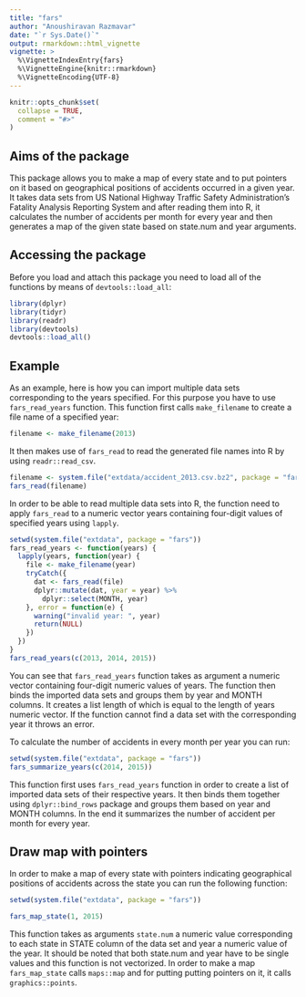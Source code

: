 ```yaml
---
title: "fars"
author: "Anoushiravan Razmavar"
date: "`r Sys.Date()`"
output: rmarkdown::html_vignette
vignette: >
  %\VignetteIndexEntry{fars}
  %\VignetteEngine{knitr::rmarkdown}
  %\VignetteEncoding{UTF-8}
---
```


```r
knitr::opts_chunk$set(
  collapse = TRUE,
  comment = "#>"
)
```

## Aims of the package

This package allows you to make a map of every state and to put pointers on it 
based on geographical positions of accidents occurred in a given year. It takes
data sets from US National Highway Traffic Safety Administration's Fatality 
Analysis Reporting System and after reading them into R, it calculates the 
number of accidents per month for every year and then generates a map of the 
given state based on state.num and year arguments. 

## Accessing the package

Before you load and attach this package you need to load all of 
the functions by means of `devtools::load_all`:

```r
library(dplyr)
library(tidyr)
library(readr)
library(devtools)
devtools::load_all()
```

## Example

As an example, here is how you can import multiple data sets corresponding to 
the years specified. For this purpose you have to use `fars_read_years` function.
This function first calls `make_filename` to create a file name of a 
specified year:

```r
filename <- make_filename(2013)
```

It then makes use of `fars_read` to read the generated file names into R 
by using `readr::read_csv`.

```r
filename <- system.file("extdata/accident_2013.csv.bz2", package = "fars")
fars_read(filename)
```

In order to be able to read multiple data sets into R, the function need to apply `fars_read` to a numeric vector years containing four-digit values of specified
years using `lapply`.

```r
setwd(system.file("extdata", package = "fars"))
fars_read_years <- function(years) {
  lapply(years, function(year) {
    file <- make_filename(year)
    tryCatch({
      dat <- fars_read(file)
      dplyr::mutate(dat, year = year) %>%
        dplyr::select(MONTH, year)
    }, error = function(e) {
      warning("invalid year: ", year)
      return(NULL)
    })
  })
}
fars_read_years(c(2013, 2014, 2015))
```

You can see that `fars_read_years` function takes as argument a numeric 
vector containing four-digit numeric values of years.  The function then
binds the imported data sets and groups them by year and MONTH columns. 
It creates a list length of which is equal to the length of years numeric 
vector. If the function cannot find a data set with the corresponding year 
it throws an error. 

To calculate the number of accidents in every month per year you can run:

```r
setwd(system.file("extdata", package = "fars"))
fars_summarize_years(c(2014, 2015))
```

This function first uses `fars_read_years` function in order to create a list 
of imported data sets of their respective years. It then binds them together 
using `dplyr::bind_rows` package and groups them based on year and MONTH
columns. In the end it summarizes the number of accident per month for every
year.

## Draw map with pointers

In order to make a map of every state with pointers indicating geographical 
positions of accidents across the state you can run the following function:


```r

setwd(system.file("extdata", package = "fars"))

fars_map_state(1, 2015)

```

This function takes as arguments `state.num` a numeric value corresponding to 
each state in STATE column of the data set and year a numeric value of 
the year. It should be noted that both state.num and year have to be single
values and this function is not vectorized. 
In order to make a map `fars_map_state` calls `maps::map` and for putting
putting pointers on it, it calls `graphics::points`.
